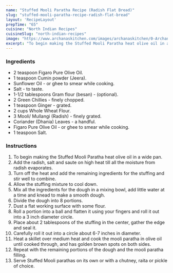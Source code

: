 ---
name: "Stuffed Mooli Paratha Recipe (Radish Flat Bread)"
slug: "stuffed-mooli-paratha-recipe-radish-flat-bread"
layout: 'RecipeLayout'
prepTime: "65"
cuisine: "North Indian Recipes"
cuisineSlug: "north-indian-recipes"
image: "https://www.archanaskitchen.com/images/archanaskitchen/0-Archanas-Kitchen-Recipes/2017/0-Archana/7_short_format_Stuffed_mooli_Paratha_Video_Figaro_Olive_Oil_recipe-1.jpg"
excerpt: "To begin making the Stuffed Mooli Paratha heat olive oil in a wide pan"
---

### Ingredients

- 2 teaspoon Figaro Pure Olive Oil.
- 1 teaspoon Cumin powder (Jeera).
- Sunflower Oil - or ghee to smear while cooking.
- Salt - to taste.
- 1-1/2 tablespoons Gram flour (besan) - (optional).
- 2 Green Chillies - finely chopped.
- 1 teaspoon Ginger - grated.
- 2 cups Whole Wheat Flour.
- 3 Mooli/ Mullangi (Radish) - finely grated.
- Coriander (Dhania) Leaves - a handful.
- Figaro Pure Olive Oil - or ghee to smear while cooking.
- 1 teaspoon Salt.

### Instructions

1. To begin making the Stuffed Mooli Paratha heat olive oil in a wide pan.
1. Add the radish, salt and saute on high heat till all the moisture from radish evaporates.
1. Turn off the heat and add the remaining ingredients for the stuffing and stir well to combine.
1. Allow the stuffing mixture to cool down.
1. Mix all the ingredients for the dough in a mixing bowl, add little water at a time and knead to make a smooth dough.
1. Divide the dough into 8 portions.
1. Dust a flat working surface with some flour.
1. Roll a portion into a ball and flatten it using your fingers and roll it out into a 3 inch diameter circle.
1. Place about 2 tablespoons of the stuffing in the center, gather the edge and seal it.
1. Carefully roll it out into a circle about 6-7 inches in diameter.
1. Heat a skillet over medium heat and cook the mooli paratha in olive oil until cooked through, and has golden brown spots on both sides.
1. Repeat with the remaining portions of the dough and the mooli paratha filling.
1. Serve Stuffed Mooli parathas on its own or with a chutney, raita or pickle of choice.
